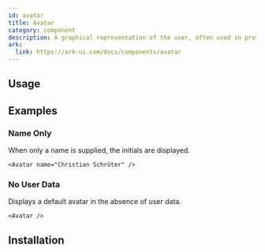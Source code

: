 ```yaml
---
id: avatar
title: Avatar
category: component
description: A graphical representation of the user, often used in profile sections.
ark:
  link: https://ark-ui.com/docs/components/avatar
---
```



## Usage

<ComponentPreview />

## Examples

### Name Only

When only a name is supplied, the initials are displayed.

```tsx live
<Avatar name="Christian Schröter" />
```

### No User Data

Displays a default avatar in the absence of user data.

```tsx live
<Avatar />
```

## Installation

<InstallationGuide />
